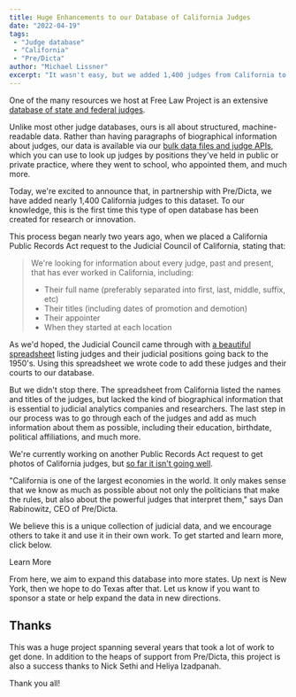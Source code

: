 ```yaml
---
title: Huge Enhancements to our Database of California Judges
date: "2022-04-19"
tags:
 - "Judge database"
 - "California"
 - "Pre/Dicta"
author: "Michael Lissner"
excerpt: "It wasn't easy, but we added 1,400 judges from California to our database."
---
```



<p className={"lead"}>One of the many resources we host at Free Law Project is an extensive <a href="/projects/judge-db/">database of state and federal judges</a>.</p>

Unlike most other judge databases, ours is all about structured, machine-readable data. Rather than having paragraphs of biographical information about judges, our data is available via our <a href="https://www.courtlistener.com/api/">bulk data files and judge APIs</a>, which you can use to look up judges by positions they've held in public or private practice, where they went to school, who appointed them, and much more.

Today, we're excited to announce that, in partnership with Pre/Dicta, we have added nearly 1,400 California judges to this dataset. To our knowledge, this is the first time this type of open database has been created for research or innovation.

This process began nearly two years ago, when we placed a California Public Records Act request to the Judicial Council of California, stating that:

> We're looking for information about every judge, past and present, that has ever worked in California, including:
> - Their full name (preferably separated into first, last, middle, suffix, etc)
> - Their titles (including dates of promotion and demotion)
> - Their appointer
> - When they started at each location

As we'd hoped, the Judicial Council came through with [a beautiful spreadsheet][gh] listing judges and their judicial positions going back to the 1950's. Using this spreadsheet we wrote code to add these judges and their courts to our database.

But we didn't stop there. The spreadsheet from California listed the names and titles of the judges, but lacked the kind of biographical information that is essential to judicial analytics companies and researchers. The last step in our process was to go through each of the judges and add as much information about them as possible, including their education, birthdate, political affiliations, and much more.

We're currently working on another Public Records Act request to get photos of California judges, but [so far it isn't going well][deny].

"California is one of the largest economies in the world. It only makes sense that we know as much as possible about not only the politicians that make the rules, but also about the powerful judges that interpret them," says Dan Rabinowitz, CEO of Pre/Dicta.

We believe this is a unique collection of judicial data, and we encourage others to take it and use it in their own work. To get started and learn more, click below.

<PurpleButton href="/projects/judge-db/" size="lg">Learn More</PurpleButton>

From here, we aim to expand this database into more states. Up next is New York, then we hope to do Texas after that. Let us know if you want to sponsor a state or help expand the data in new directions.


## Thanks

This was a huge project spanning several years that took a lot of work to get done. In addition to the heaps of support from Pre/Dicta, this project is also a success thanks to Nick Sethi and Heliya Izadpanah.

Thank you all!


[clp]: https://www.courtlistener.com/person/
[gh]: https://github.com/freelawproject/courtlistener/issues/1328
[deny]: https://twitter.com/FreeLawProject/status/1507443253657755649